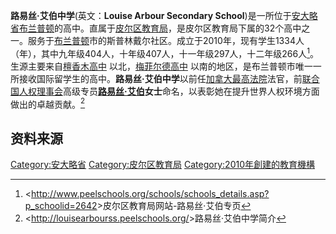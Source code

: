{{Infobox School
| name           = 路易丝·艾伯中学 
| other_name     = Louise Arbour Secondary School
| image          =[[File:LouiseArbourSecScho.jpg|300px]]
| established    = 2010年9月7日
| type           = 公立高中
| affiliation    = [[皮尔区教育局|皮尔区教育局]]
| district       = {{CAN}}[[布兰普顿|布兰普顿]]
| grades         = 高中四年
| principal      = 琳达·伽林（Linda Galen）
| vice_principal = 亚伯丁·兰图拉(Abedeen Remtulla)
| dean           = 帕蒂·斯瓦勒(Patty Seravalle)
| students       = 1334
| conference     = 路易丝鹰队
| colors         = 绿，白，黄，黑
| mascot         = 长羽队长(Captain Feathers)
| address        = 365 Father Tobin Road Brampton,ON
| website        = [http://www.louisearbourss.ca www.louisearbourss.ca]
}}
'''路易丝·艾伯中学'''(英文：'''Louise Arbour Secondary School''')是一所位于[[安大略省|安大略省]][[布兰普顿|布兰普顿]]的高中。直属于[[皮尔区教育局|皮尔区教育局]]，是皮尔区教育局下属的32个高中之一。服务于[[布兰普顿|布兰普顿]]市的斯普林戴尔社区。成立于2010年，现有学生1334人（{{CURRENTYEAR}}年{{CURRENTMONTHNAME}}），其中九年级404人，十年级407人，十一年级297人，十二年级266人<ref><http://www.peelschools.org/schools/schools_details.asp?p_schoolid=2642>皮尔区教育局网站-路易丝·艾伯专页{{dead link|date=2018年4月 |bot=InternetArchiveBot |fix-attempted=yes }}</ref>。生源主要来自[http://en.wikipedia.org/wiki/Sandalwood_Heights_Secondary_School 檀香木高中] {{Wayback|url=http://en.wikipedia.org/wiki/Sandalwood_Heights_Secondary_School |date=20170510231143 }}以北，[http://en.wikipedia.org/wiki/Mayfield_Secondary_School 梅菲尔德高中] {{Wayback|url=http://en.wikipedia.org/wiki/Mayfield_Secondary_School |date=20170511003033 }}以南的地区，是布兰普顿市唯一一所接收国际留学生的高中。'''路易丝·艾伯中学'''以前任[[加拿大最高法院|加拿大最高法院]]法官，前[[联合国人权理事会|联合国人权理事会]]高级专员'''[[路易丝·艾伯|路易丝·艾伯]]女士'''命名，以表彰她在提升世界人权环境方面做出的卓越贡献。<ref><http://louisearbourss.peelschools.org/>路易丝·艾伯中学简介</ref>
{{stub}}

==资料来源==
<references />

[[Category:安大略省|Category:安大略省]]
[[Category:皮尔区教育局|Category:皮尔区教育局]]
[[Category:2010年創建的教育機構|Category:2010年創建的教育機構]]